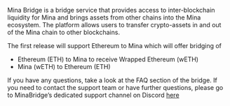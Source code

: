 Mina Bridge is a bridge service that provides access to inter-blockchain liquidity for Mina and brings assets from other chains into the Mina ecosystem. The platform allows users to transfer crypto-assets in and out of the Mina chain to other blockchains.

The first release will support Ethereum to Mina which will offer bridging of

- Ethereum (ETH) to Mina to receive Wrapped Ethereum (wETH)
- Mina (wETH) to Ethereum (ETH)

If you have any questions, take a look at the FAQ section of the bridge. If you need to contact the support team or have further questions, please go to MinaBridge’s dedicated support channel on Discord [here](https://discord.gg/SJgHK6X9dD)
